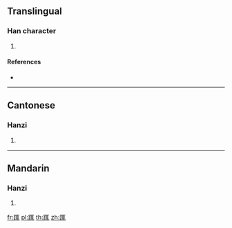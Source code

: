 {{character info/new}}
==Translingual==

===Han character===
{{Han char|rn=157|rad=足|as=07|sn=14|four=62110|canj=RMSJU}}

# {{defn|Han|sort=足07}}

====References====
* {{Han ref|kx=1226.250|dkj=37563|dj=1698.170|hdz=63707.140|uh=8E02|ud=36354|bh=E458|bd=58456}}

----

==Cantonese==

===Hanzi===
{{yue-hanzi|jyut=nip6|y=nip6}}

# {{defn|lang=yue|sort=足07}}

----

==Mandarin==

===Hanzi===
{{cmn-hanzi|pin=[[niè]] ([[nie4]])|wg=nieh<sup>4</sup>}}

# {{defn|lang=cmn|sort=足07}}

[[fr:踂]]
[[pl:踂]]
[[th:踂]]
[[zh:踂]]